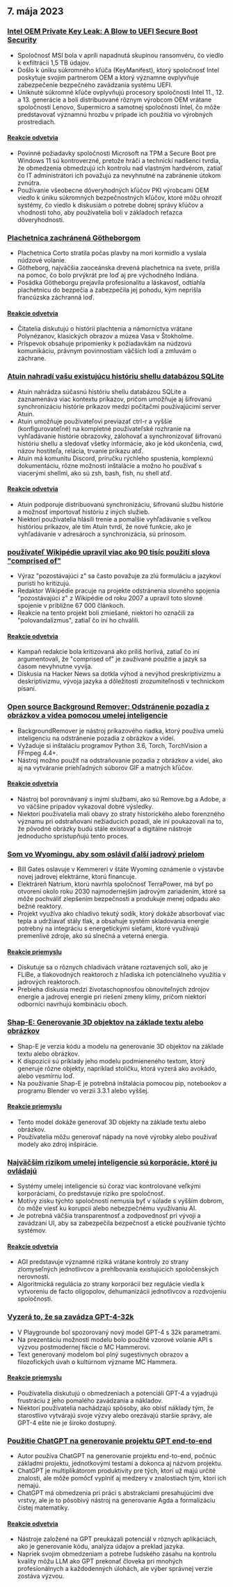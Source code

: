 

<CallToAction />

<Steps>

## 7. mája 2023

### [Intel OEM Private Key Leak: A Blow to UEFI Secure Boot Security](https://securityonline.info/intel-oem-private-key-leak-a-blow-to-uefi-secure-boot-security/)

- Spoločnosť MSI bola v apríli napadnutá skupinou ransomvéru, čo viedlo k exfiltrácii 1,5 TB údajov.
- Došlo k úniku súkromného kľúča (KeyManifest), ktorý spoločnosť Intel poskytuje svojim partnerom OEM a ktorý významne ovplyvňuje zabezpečenie bezpečného zavádzania systému UEFI.
- Uniknuté súkromné kľúče ovplyvňujú procesory spoločnosti Intel 11., 12. a 13. generácie a boli distribuované rôznym výrobcom OEM vrátane spoločností Lenovo, Supermicro a samotnej spoločnosti Intel, čo môže predstavovať významnú hrozbu v prípade ich použitia vo výrobných prostrediach.

#### [Reakcie odvetvia](http://news.ycombinator.com/item?id=35843566)

- Povinné požiadavky spoločnosti Microsoft na TPM a Secure Boot pre Windows 11 sú kontroverzné, pretože hráči a technickí nadšenci tvrdia, že obmedzenia obmedzujú ich kontrolu nad vlastným hardvérom, zatiaľ čo IT administrátori ich považujú za nevyhnutné na zabránenie útokom zvnútra.
- Používanie všeobecne dôveryhodných kľúčov PKI výrobcami OEM viedlo k úniku súkromných bezpečnostných kľúčov, ktoré môžu ohroziť systémy, čo viedlo k diskusiám o potrebe dobrej správy kľúčov a vhodnosti toho, aby používatelia boli v základoch reťazca dôveryhodnosti.

### [Plachetnica zachránená Götheborgom](https://www.gotheborg.se/news/rescue-of-sailing-boat/)

- Plachetnica Corto stratila počas plavby na mori kormidlo a vyslala núdzové volanie.
- Götheborg, najväčšia zaoceánska drevená plachetnica na svete, prišla na pomoc, čo bolo prvýkrát pre loď aj pre východného Indiána.
- Posádka Götheborgu prejavila profesionalitu a láskavosť, odtiahla plachetnicu do bezpečia a zabezpečila jej pohodu, kým neprišla francúzska záchranná loď.

#### [Reakcie odvetvia](http://news.ycombinator.com/item?id=35838751)

- Čitatelia diskutujú o histórii plachtenia a námorníctva vrátane Polynézanov, klasických obrazov a múzea Vasa v Štokholme.
- Príspevok obsahuje pripomienky k požiadavkám na núdzovú komunikáciu, právnym povinnostiam väčších lodí a zmluvám o záchrane.

### [Atuin nahradí vašu existujúcu históriu shellu databázou SQLite](https://github.com/ellie/atuin)

- Atuin nahrádza súčasnú históriu shellu databázou SQLite a zaznamenáva viac kontextu príkazov, pričom umožňuje aj šifrovanú synchronizáciu histórie príkazov medzi počítačmi používajúcimi server Atuin.
- Atuin umožňuje používateľovi previazať ctrl-r a vyššie (konfigurovateľné) na kompletné používateľské rozhranie na vyhľadávanie histórie obrazovky, zálohovať a synchronizovať šifrovanú históriu shellu a sledovať všetky informácie, ako je kód ukončenia, cwd, názov hostiteľa, relácia, trvanie príkazu atď.
- Atuin má komunitu Discord, príručku rýchleho spustenia, komplexnú dokumentáciu, rôzne možnosti inštalácie a možno ho používať s viacerými shellmi, ako sú zsh, bash, fish, nu shell atď.

#### [Reakcie odvetvia](http://news.ycombinator.com/item?id=35839470)

- Atuin podporuje distribuovanú synchronizáciu, šifrovanú službu histórie a možnosť importovať históriu z iných služieb.
- Niektorí používatelia hlásili trenie a pomalšie vyhľadávanie s veľkou históriou príkazov, ale tím Atuin tvrdí, že nové funkcie, ako je vyhľadávanie v adresároch a synchronizácia, sú prínosom.

### [používateľ Wikipédie upravil viac ako 90 tisíc použití slova "comprised of"](https://en.wikipedia.org/wiki/User:Giraffedata/comprised_of)

- Výraz "pozostávajúci z" sa často považuje za zlú formuláciu a jazykoví puristi ho kritizujú.
- Redaktor Wikipédie pracuje na projekte odstránenia slovného spojenia "pozostávajúci z" z Wikipédie od roku 2007 a upravil toto slovné spojenie v približne 67 000 článkoch.
- Reakcie na tento projekt boli zmiešané, niektorí ho označili za "polovandalizmus", zatiaľ čo iní ho chválili.

#### [Reakcie odvetvia](http://news.ycombinator.com/item?id=35838180)

- Kampaň redakcie bola kritizovaná ako príliš horlivá, zatiaľ čo iní argumentovali, že "comprised of" je zaužívané použitie a jazyk sa časom nevyhnutne vyvíja.
- Diskusia na Hacker News sa dotkla výhod a nevýhod preskriptivizmu a deskriptivizmu, vývoja jazyka a dôležitosti zrozumiteľnosti v technickom písaní.

### [Open source Background Remover: Odstránenie pozadia z obrázkov a videa pomocou umelej inteligencie](https://github.com/nadermx/backgroundremover)

- BackgroundRemover je nástroj príkazového riadka, ktorý používa umelú inteligenciu na odstránenie pozadia z obrázkov a videí.
- Vyžaduje si inštaláciu programov Python 3.6, Torch, TorchVision a FFmpeg 4.4+.
- Nástroj možno použiť na odstraňovanie pozadia z obrázkov a videí, ako aj na vytváranie priehľadných súborov GIF a matných kľúčov.

#### [Reakcie odvetvia](http://news.ycombinator.com/item?id=35838504)

- Nástroj bol porovnávaný s inými službami, ako sú Remove.bg a Adobe, a vo väčšine prípadov vykazoval dobré výsledky.
- Niektorí používatelia mali obavy zo straty historického alebo forenzného významu pri odstraňovaní nežiaducich pozadí, ale iní poukazovali na to, že pôvodné obrázky budú stále existovať a digitálne nástroje jednoducho sprístupňujú tento proces.

### [Som vo Wyomingu, aby som oslávil ďalší jadrový prielom](https://www.gatesnotes.com/Wyoming-TerraPower)

- Bill Gates oslavuje v Kemmereri v štáte Wyoming oznámenie o výstavbe novej jadrovej elektrárne, ktorú financuje.
- Elektráreň Natrium, ktorú navrhla spoločnosť TerraPower, má byť po otvorení okolo roku 2030 najmodernejším jadrovým zariadením, ktoré sa môže pochváliť zlepšením bezpečnosti a produkuje menej odpadu ako bežné reaktory.
- Projekt využíva ako chladivo tekutý sodík, ktorý dokáže absorbovať viac tepla a udržiavať stály tlak, a obsahuje systém skladovania energie potrebný na integráciu s energetickými sieťami, ktoré využívajú premenlivé zdroje, ako sú slnečná a veterná energia.

#### [Reakcie priemyslu](http://news.ycombinator.com/item?id=35838407)

- Diskutuje sa o rôznych chladivách vrátane roztavených solí, ako je FLiBe, a tlakovodných reaktoroch z hľadiska ich potenciálneho využitia v jadrových reaktoroch.
- Prebieha diskusia medzi životaschopnosťou obnoviteľných zdrojov energie a jadrovej energie pri riešení zmeny klímy, pričom niektorí odborníci navrhujú kombináciu oboch.

### [Shap-E: Generovanie 3D objektov na základe textu alebo obrázkov](https://github.com/openai/shap-e)

- Shap-E je verzia kódu a modelu na generovanie 3D objektov na základe textu alebo obrázkov.
- K dispozícii sú príklady jeho modelu podmieneného textom, ktorý generuje rôzne objekty, napríklad stoličku, ktorá vyzerá ako avokádo, alebo vesmírnu loď.
- Na používanie Shap-E je potrebná inštalácia pomocou pip, notebookov a programu Blender vo verzii 3.3.1 alebo vyššej.

#### [Reakcie priemyslu](http://news.ycombinator.com/item?id=35836976)

- Tento model dokáže generovať 3D objekty na základe textu alebo obrázkov.
- Používatelia môžu generovať nápady na nové výrobky alebo používať modely ako zdroj inšpirácie.

### [Najväčším rizikom umelej inteligencie sú korporácie, ktoré ju ovládajú](https://www.fastcompany.com/90892235/researcher-meredith-whittaker-says-ais-biggest-risk-isnt-consciousness-its-the-corporations-that-control-them)

- Systémy umelej inteligencie sú čoraz viac kontrolované veľkými korporáciami, čo predstavuje riziko pre spoločnosť.
- Motívy zisku týchto spoločností nemusia byť v súlade s vyšším dobrom, čo môže viesť ku korupcii alebo nebezpečnému využívaniu AI.
- Je potrebná väčšia transparentnosť a zodpovednosť pri vývoji a zavádzaní UI, aby sa zabezpečila bezpečnosť a etické používanie týchto systémov.

#### [Reakcie odvetvia](http://news.ycombinator.com/item?id=35841542)

- AGI predstavuje významné riziká vrátane kontroly zo strany zlomyseľných jednotlivcov a prehlbovania existujúcich spoločenských nerovností.
- Algoritmická regulácia zo strany korporácií bez regulácie viedla k vytvoreniu de facto oligopolov, dehumanizácii jednotlivcov a rozdvojeniu spoločnosti.

### [Vyzerá to, že sa zavádza GPT-4-32k](https://community.openai.com/t/it-looks-like-gpt-4-32k-is-rolling-out/194615)

- V Playgrounde bol spozorovaný nový model GPT-4 s 32k parametrami.
- Na prezentáciu možností modelu bolo použité vzorové volanie API s výzvou postmodernej fikcie o MC Hammerovi.
- Text generovaný modelom bol plný sugestívnych obrazov a filozofických úvah o kultúrnom význame MC Hammera.

#### [Reakcie priemyslu](http://news.ycombinator.com/item?id=35841460)

- Používatelia diskutujú o obmedzeniach a potenciáli GPT-4 a vyjadrujú frustráciu z jeho pomalého zavádzania a nákladov.
- Niektorí používatelia nachádzajú spôsoby, ako obísť náklady tým, že starostlivo vytvárajú svoje výzvy alebo orezávajú staršie správy, ale GPT-4 ešte nie je široko dostupný.

### [Použitie ChatGPT na generovanie projektu GPT end-to-end](https://github.com/ixaxaar/VardaGPT/blob/master/STORY.md)

- Autor používa ChatGPT na generovanie projektu end-to-end, počnúc základmi projektu, jednotkovými testami a dokonca aj názvom projektu.
- ChatGPT je multiplikátorom produktivity pre tých, ktorí už majú určité znalosti, ale môže pomôcť vyplniť aj medzery v znalostiach tým, ktorí ich nemajú.
- ChatGPT má obmedzenia pri práci s abstrakciami presahujúcimi dve vrstvy, ale je to pôsobivý nástroj na generovanie Agda a formalizáciu čistej matematiky.

#### [Reakcie odvetvia](http://news.ycombinator.com/item?id=35839536)

- Nástroje založené na GPT preukázali potenciál v rôznych aplikáciách, ako je generovanie kódu, analýza údajov a preklad jazyka.
- Napriek svojim obmedzeniam a potrebe ľudského zásahu na kontrolu kvality môžu LLM ako GPT prekonať človeka pri mnohých profesionálnych a každodenných úlohách, ale výber správnej verzie zostáva výzvou.

</Steps>

